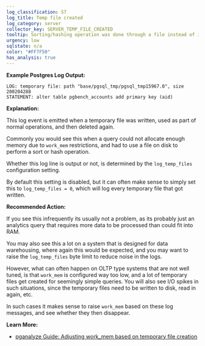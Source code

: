 ```yaml
---
log_classification: S7
log_title: Temp file created
log_category: server
collector_key: SERVER_TEMP_FILE_CREATED
tooltip: Sorting/hashing operation was done through a file instead of in memory
urgency: low
sqlstate: n/a
color: "#FF7F50"
has_analysis: true
---
```


**Example Postgres Log Output:**

```
LOG: temporary file: path "base/pgsql_tmp/pgsql_tmp15967.0", size 200204288
STATEMENT: alter table pgbench_accounts add primary key (aid)
```

**Explanation:**

This log event is emitted when a temporary file was written, used as part of
normal operations, and then deleted again.

Commonly you would see this when a query could not allocate enough memory due to
`work_mem` restrictions, and had to use a file on disk to perform a sort or hash
operation.

Whether this log line is output or not, is determined by the `log_temp_files`
configuration setting.

By default this setting is disabled, but it can often make sense to simply set
this to `log_temp_files = 0`, which will log every temporary file that got written.

**Recommended Action:**

If you see this infrequently its usually not a problem, as its probably just an
analytics query that requires more data to be processed than could fit into RAM.

You may also see this a lot on a system that is designed for data warehousing,
where again this would be expected, and you may want to raise the `log_temp_files`
byte limit to reduce noise in the logs.

However, what can often happen on OLTP type systems that are not well tuned, is
that `work_mem` is configured way too low, and a lot of temporary files get created
for seemingly simple queries. You will also see I/O spikes in such situations,
since the temporary files need to be written to disk, read in again, etc.

In such cases it makes sense to raise `work_mem` based on these log messages,
and see whether they then disappear.

**Learn More:**

* [pganalyze Guide: Adjusting work_mem based on temporary file creation](/docs/guides/adjusting-work-mem)
